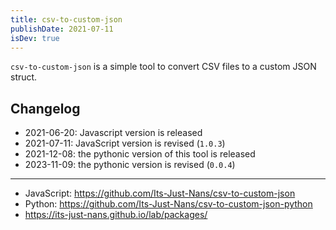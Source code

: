 ```yaml
---
title: csv-to-custom-json
publishDate: 2021-07-11
isDev: true
---
```


`csv-to-custom-json` is a simple tool to convert CSV files to a custom JSON struct.

## Changelog

- 2021-06-20: Javascript version is released
- 2021-07-11: JavaScript version is revised (`1.0.3`)
- 2021-12-08: the pythonic version of this tool is released
- 2023-11-09: the pythonic version is revised (`0.0.4`)

---

- JavaScript: https://github.com/Its-Just-Nans/csv-to-custom-json
- Python: https://github.com/Its-Just-Nans/csv-to-custom-json-python
- https://its-just-nans.github.io/lab/packages/
